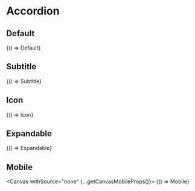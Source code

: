 


<Meta title="Components/Accordion" />

# Accordion

## Default

<Canvas withSource="open">
  <Story name="Default">{() => Default}</Story>
</Canvas>

## Subtitle

<Canvas withSource="open">
  <Story name="Subtitle">{() => Subtitle}</Story>
</Canvas>

## Icon

<Canvas withSource="open">
  <Story name="Icon">{() => Icon}</Story>
</Canvas>

## Expandable

<Canvas withSource="open">
  <Story name="Expandable">{() => Expandable}</Story>
</Canvas>

## Mobile

<Canvas withSource="none" {...getCanvasMobileProps()}>
  <Story name="Mobile" parameters={getStoryMobileParameters()}>
    {() => Mobile}
  </Story>
</Canvas>
